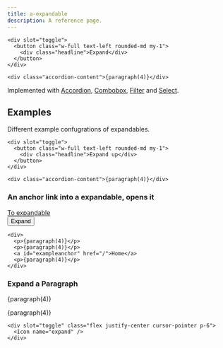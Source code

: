 ```yaml
---
title: a-expandable
description: A reference page.
---
```



<Pills>
  <Lit />
</Pills>

<Elements />

<div class="not-content box">
  <a-expandable class="accordion">

    <div slot="toggle">
      <button class="w-full text-left rounded-md my-1">
        <div class="headline">Expand</div>
      </button>
    </div>

    <div class="accordion-content">{paragraph(4)}</div>

  </a-expandable>
</div>

Implemented with [Accordion](/atrium/components/accordion), [Combobox](/atrium/components/combobox), [Filter](/atrium/components/filter) and [Select](/atrium/components/select).

<TypeDoc source="../packages/elements/packages/expandable" symbol="Expandable" />

## Examples

Different example confugrations of expandables.

<div class="not-content box">
  <a-expandable class="accordion" direction="up">

    <div slot="toggle">
      <button class="w-full text-left rounded-md my-1">
        <div class="headline">Expand up</div>
      </button>
    </div>

    <div class="accordion-content">{paragraph(4)}</div>

  </a-expandable>
</div>

### An anchor link into a expandable, opens it

<div class="not-content box">
  <a href="#exampleanchor">To expandable</a>
  <br/>

  <a-expandable class="accordion" data-id="three">
    <div slot="toggle">
      <button class="w-full text-left rounded-md my-1">
        <div class="headline">Expand</div>
      </button>
    </div>

    <div>
      <p>{paragraph(4)}</p>
      <p>{paragraph(4)}</p>
      <a id="exampleanchor" href="/">Home</a>
      <p>{paragraph(4)}</p>
    </div>
  </a-expandable>
</div>

### Expand a Paragraph

<div class="not-content box">
  <p>{paragraph(4)}</p>

  <a-expandable class="accordion" direction="up" data-id="one">
    <p>{paragraph(4)}</p>

    <div slot="toggle" class="flex justify-center cursor-pointer p-6">
      <Icon name="expand" />
    </div>

  </a-expandable>
</div>
